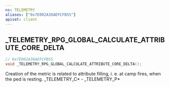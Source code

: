 ```yaml
---
ns: TELEMETRY
aliases: ["0x7E002A36AEFCFB55"]
apiset: client
---
```

## _TELEMETRY_RPG_GLOBAL_CALCULATE_ATTRIBUTE_CORE_DELTA

```c
// 0x7E002A36AEFCFB55
void _TELEMETRY_RPG_GLOBAL_CALCULATE_ATTRIBUTE_CORE_DELTA();
```

Creation of the metric is related to attribute filling, i. e. at camp fires, when the ped is resting.
_TELEMETRY_C* - _TELEMETRY_P*
